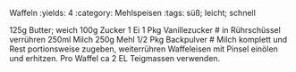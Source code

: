 Waffeln
:yields: 4
:category: Mehlspeisen
:tags: süß; leicht; schnell

125g Butter; weich
100g Zucker
1 Ei
1 Pkg Vanillezucker
# in Rührschüssel verrühren
250ml Milch
250g Mehl
1/2 Pkg Backpulver
# Milch komplett und Rest portionsweise zugeben, weiterrühren
  Waffeleisen mit Pinsel einölen und erhitzen. Pro Waffel ca 2 EL Teigmassen verwenden.
